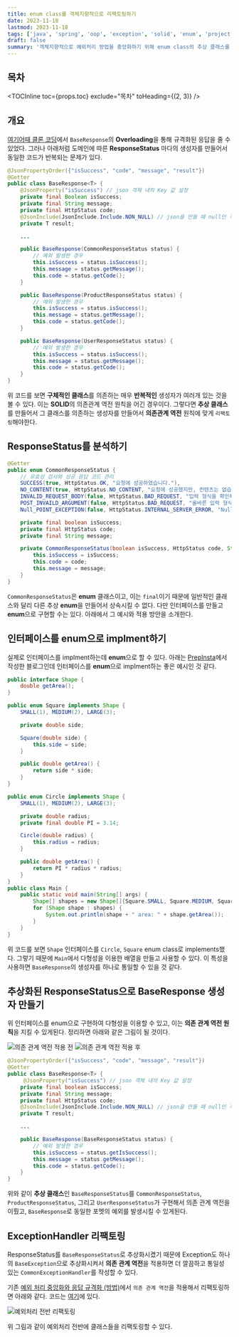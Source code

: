 ```yaml
---
title: enum class를 객체지향적으로 리팩토링하기
date: 2023-11-18
lastmod: 2023-11-18
tags: ['java', 'spring', 'oop', 'exception', 'solid', 'enum', 'project']
draft: false
summary: '객체지향적으로 예외처리 방법을 중앙화하기 위해 enum class의 추상 클래스를 만들고 리팩토링하기'
---
```


## 목차

<TOCInline toc={props.toc} exclude="목차" toHeading={(2, 3)} />

## 개요

[여기어때 클론 코딩](https://github.com/epiktrees-bestchoice/bestChoice-backend/blob/main/src/main/java/bestChoicebackend/spring/common/responses/BaseResponse.java)에서
`BaseResponse`의 **Overloading**을 통해 규격화된 응답을 줄 수 있었다.
그러나 아래처럼 도메인에 따른 **ResponseStatus** 마다의 생성자를 만들어서 동일한 코드가 반복되는 문제가 있다.

```java:BaseResponse.java
@JsonPropertyOrder({"isSuccess", "code", "message", "result"})
@Getter
public class BaseResponse<T> {
    @JsonProperty("isSuccess") // json 객체 내의 Key 값 설정
    private final Boolean isSuccess;
    private final String message;
    private final HttpStatus code;
    @JsonInclude(JsonInclude.Include.NON_NULL) // json을 만들 때 null인 객체는 제외한다.
    private T result;

    ...

    public BaseResponse(CommonResponseStatus status) {
        // 예외 발생한 경우
        this.isSuccess = status.isSuccess();
        this.message = status.getMessage();
        this.code = status.getCode();
    }

    public BaseResponse(ProductResponseStatus status) {
        // 예외 발생한 경우
        this.isSuccess = status.isSuccess();
        this.message = status.getMessage();
        this.code = status.getCode();
    }

    public BaseResponse(UserResponseStatus status) {
        // 예외 발생한 경우
        this.isSuccess = status.isSuccess();
        this.message = status.getMessage();
        this.code = status.getCode();
    }
}
```

위 코드를 보면 **구체적인 클래스**를 의존하는 매우 **반복적인** 생성자가 여러개 있는 것을 볼 수 있다. 이는 **SOLID**의 의존관계 역전 원칙을 어긴 경우이다.
그렇다면 **추상 클래스**를 만들어서 그 클래스를 의존하는 생성자를 만들어서 **의존관계 역전** 원칙에 맞게 `리팩토링`해야한다.

## ResponseStatus를 분석하기

```java:CommonResponseStatus.java
@Getter
public enum CommonResponseStatus {
    // 유효성 검사와 성공 응답 코드 관리
    SUCCESS(true, HttpStatus.OK, "요청에 성공하였습니다."),
    NO_CONTENT(true, HttpStatus.NO_CONTENT, "요청에 성공했지만, 컨텐츠는 없습니다."),
    INVALID_REQUEST_BODY(false, HttpStatus.BAD_REQUEST, "입력 형식을 확인해주세요."),
    POST_INVAILD_ARGUMENT(false, HttpStatus.BAD_REQUEST, "올바른 입력 형식이 아닙니다."),
    Null_POINT_EXCEPTION(false, HttpStatus.INTERNAL_SERVER_ERROR, "Null 값을 조회했습니다.");

    private final boolean isSuccess;
    private final HttpStatus code;
    private final String message;

    private CommonResponseStatus(boolean isSuccess, HttpStatus code, String message) {
        this.isSuccess = isSuccess;
        this.code = code;
        this.message = message;
    }
}
```

`CommonResponseStatus`은 **enum** 클래스이고, 이는 `final`이기 때문에 일반적인 클래스와 달리 다른 추상 **enum**을 만들어서 상속시킬 수 없다.
다만 인터페이스를 만들고 **enum**으로 구현할 수는 있다. 아래에서 그 예시와 적용 방안을 소개한다.

## 인터페이스를 enum으로 implment하기

실제로 인터페이스를 implment하는데 **enum**으로 할 수 있다. 아래는 [PrepInsta](https://prepinsta.com/java/java-enum-inheritance-and-interface/)에서 작성한 블로그인데
인터페이스를 **enum**으로 implment하는 좋은 예시인 것 같다.

```java:enumInterface.java
public interface Shape {
    double getArea();
}

public enum Square implements Shape {
    SMALL(1), MEDIUM(2), LARGE(3);

    private double side;

    Square(double side) {
        this.side = side;
    }

    public double getArea() {
        return side * side;
    }
}

public enum Circle implements Shape {
    SMALL(1), MEDIUM(2), LARGE(3);

    private double radius;
    private final double PI = 3.14;

    Circle(double radius) {
        this.radius = radius;
    }

    public double getArea() {
        return PI * radius * radius;
    }
}
public class Main {
    public static void main(String[] args) {
        Shape[] shapes = new Shape[]{Square.SMALL, Square.MEDIUM, Square.LARGE, Circle.SMALL, Circle.MEDIUM, Circle.LARGE};
        for (Shape shape : shapes) {
            System.out.println(shape + " area: " + shape.getArea());
        }
    }
}
```

위 코드를 보면 `Shape` 인터페이스를 `Circle`, `Square` enum class로 implements했다.
그렇기 때문에 `Main`에서 다형성을 이용한 배열을 만들고 사용할 수 있다.
이 특성을 사용하면 `BaseResponse`의 생성자를 하나로 통일할 수 있을 것 같다.

## 추상화된 ResponseStatus으로 BaseResponse 생성자 만들기

위 인터페이스를 enum으로 구현하여 다형성을 이용할 수 있고, 이는 **의존 관계 역전 원칙**을 지킬 수 있게된다. 정리하면 아래와 같은 그림이 될 것이다.

<img src="/static/images/java/java-oop-refac-before" alt="의존 관계 역전 적용 전" />
<img src="/static/images/java/java-oop-refac-after" alt="의존 관계 역전 적용 후" />

```java:BaseResponse.java
@JsonPropertyOrder({"isSuccess", "code", "message", "result"})
@Getter
public class BaseResponse<T> {
     @JsonProperty("isSuccess") // json 객체 내의 Key 값 설정
    private final boolean isSuccess;
    private final String message;
    private final HttpStatus code;
    @JsonInclude(JsonInclude.Include.NON_NULL) // json을 만들 때 null인 객체는 제외한다.
    private T result;

    ...

    public BaseResponse(BaseResponseStatus status) {
        // 예외 발생한 경우
        this.isSuccess = status.getIsSuccess();
        this.message = status.getMessage();
        this.code = status.getCode();
    }
}
```

위와 같이 **추상 클래스**인 `BaseResponseStatus`를 `CommonResponseStatus`, `ProductResponseStatus`, 그리고 `UserResponseStatus`가 구현해서
의존 관계 역전을 이뤘고, `BaseResponse`로 동일한 포멧의 예외를 발생시킬 수 있게된다.

## ExceptionHandler 리팩토링

ResponseStatus를 `BaseResponseStatus`로 추상화시켰기 때문에 Exception도 하나의 `BaseException`으로 추상화시켜서
**의존 관계 역전**을 적용하면 더 깔끔하고 통일성 있는 `CommonExceptionHandler`를 작성할 수 있다.

기존 [예외 처리 중앙화와 응답 규격화 (방법)](https://ohsol-blog.vercel.app/blog/java/java-exception-center)에서
`의존 관계 역전`을 적용해서 리팩토링하면 아래와 같다. 코드는 [여기](https://github.com/epiktrees-bestchoice/bestChoice-backend/blob/main/src/main/java/bestChoicebackend/spring/common/handler/CommonExceptionHandler.java)에 있다.

<img src="/static/images/java/java-oop-refac-all.png" alt="예외처리 전반 리팩토링" />

위 그림과 같이 예외처리 전반에 클래스들을 리팩토링할 수 있다.
